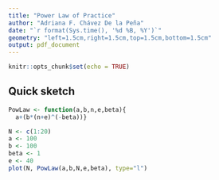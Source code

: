 ```yaml
---
title: "Power Law of Practice"
author: "Adriana F. Chávez De la Peña"
date: "`r format(Sys.time(), '%d %B, %Y')`"
geometry: "left=1.5cm,right=1.5cm,top=1.5cm,bottom=1.5cm"
output: pdf_document
---
```


```r
knitr::opts_chunk$set(echo = TRUE)
```

## Quick sketch

```r
PowLaw <- function(a,b,n,e,beta){
  a+(b*(n+e)^(-beta))}

N <- c(1:20)
a <- 100
b <- 100
beta <- 1
e <- 40
plot(N, PowLaw(a,b,N,e,beta), type="l")
```
